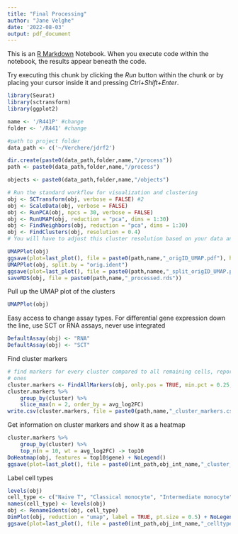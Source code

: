```yaml
---
title: "Final Processing"
author: "Jane Velghe"
date: '2022-08-03'
output: pdf_document
---
```


This is an [R Markdown](http://rmarkdown.rstudio.com) Notebook. When you execute code within the notebook, the results appear beneath the code. 

Try executing this chunk by clicking the *Run* button within the chunk or by placing your cursor inside it and pressing *Ctrl+Shift+Enter*. 
```r
library(Seurat)
library(sctransform)
library(ggplot2)
```

```r
name <- '/R441P' #change
folder <- '/R441' #change
```


```r
#path to project folder
data_path <- c('~/Verchere/jdrf2')
```

```r
dir.create(paste0(data_path,folder,name,"/process"))
path <- paste0(data_path,folder,name,"/process")

objects <- paste0(data_path,folder,name,"/objects")
```

```r
# Run the standard workflow for visualization and clustering
obj <- SCTransform(obj, verbose = FALSE) #2
obj <- ScaleData(obj, verbose = FALSE)
obj <- RunPCA(obj, npcs = 30, verbose = FALSE)
obj <- RunUMAP(obj, reduction = "pca", dims = 1:30)
obj <- FindNeighbors(obj, reduction = "pca", dims = 1:30)
obj <- FindClusters(obj, resolution = 0.4) 
# You will have to adjust this cluster resolution based on your data and what make biological sense, you may need to do this a few times to get the proper number of clusters. My mentality is it's better to over-cluster than under-cluster as you can always group clusters together that you think are the same cell type. 

UMAPPlot(obj)
ggsave(plot=last_plot(), file = paste0(path,name,"_origID_UMAP.pdf"), height = 8, width = 10)
UMAPPlot(obj, split.by = "orig.ident")
ggsave(plot=last_plot(), file = paste0(path,namee,"_split_origID_UMAP.pdf"), height = 8, width = 30)
saveRDS(obj, file = paste0(path,name,"_processed.rds"))
```

Pull up the UMAP plot of the clusters
```r
UMAPPlot(obj)
```

Easy access to change assay types. For differential gene expression down the line, use SCT or RNA assays, never use integrated
```r
DefaultAssay(obj) <- "RNA"
DefaultAssay(obj) <- "SCT"
```

Find cluster markers
```r
# find markers for every cluster compared to all remaining cells, report only the positive
# ones
cluster.markers <- FindAllMarkers(obj, only.pos = TRUE, min.pct = 0.25, logfc.threshold = 0.25)
cluster.markers %>%
    group_by(cluster) %>%
    slice_max(n = 2, order_by = avg_log2FC)
write.csv(cluster.markers, file = paste0(path,name,"_cluster_markers.csv"))
```

Get information on cluster markers and show it as a heatmap
```r
cluster.markers %>%
    group_by(cluster) %>%
    top_n(n = 10, wt = avg_log2FC) -> top10
DoHeatmap(obj, features = top10$gene) + NoLegend()
ggsave(plot=last_plot(), file = paste0(int_path,obj_int_name,"_cluster_marker_heatmap.pdf"), height = 20, width = 30)
```

Label cell types
```r
levels(obj)
cell_type <- c("Naive T", "Classical monocyte", "Intermediate monocyte", "CD8+ T", "B", "Non-classical monocytes", "gdT-cell", "NK", "DC")
names(cell_type) <- levels(obj)
obj <- RenameIdents(obj, cell_type)
DimPlot(obj, reduction = "umap", label = TRUE, pt.size = 0.5) + NoLegend()
ggsave(plot=last_plot(), file = paste0(int_path,obj_int_name,"_celltype_UMAP.pdf"), height = 20, width = 30)
```